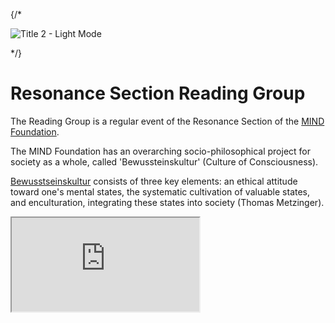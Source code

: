 
{/* <div className="relative pt-12 pb-6">
  <Image
    src="/images/Resonance_Section_Reading_Group_Invitation_Header.png"
    alt="Title 2 - Light Mode"
    width={800}
    height={400}
    priority
    className="w-full"
  />
</div> */}

# Resonance Section Reading Group

The Reading Group is a regular event of the Resonance Section of the [MIND Foundation](https://www.mind-foundation.org/). 

The MIND Foundation has an overarching socio-philosophical project for society as a whole, called 'Bewussteinskultur' (Culture of Consciousness). 

[Bewusstseinskultur](https://www.mind-foundation.org/blog/bewusstseinskultur) consists of three key elements: an ethical attitude toward one's mental states, the systematic cultivation of valuable states, and enculturation, integrating these states into society (Thomas Metzinger).

<div className="relative w-full aspect-video mt-8 mb-8">
  <iframe
    className="absolute top-0 left-0 w-full h-full"
    src="https://www.youtube.com/embed/vm0ObZ_9gB8"
    title="Bewusstseinskultur Video"
    allow="accelerometer; autoplay; clipboard-write; encrypted-media; gyroscope; picture-in-picture"
    allowFullScreen
  />
</div>

The Resonance Section can be understood as a mix of a think tank, hackerspace, and connection hub of Bewusstseinskultur. Using 'Resonance' (Hartmut Rosa) as the umbrella term and underlying principle of meaningful interactions of people with one another and the world, we explore theories, evidence, and practices that help scale the human soul's flourishing.

We are currently reading:
<Link
  href="https://www.plurality.net"
  target="_blank"
>
<Image
  className='mx-auto block py-10'
  src="/images/plurality-book-cover.jpg"
  alt="Title 2"
  width={400}
  height={200}
  style={{ backgroundColor: 'transparent' }}
/></Link>


One of our core ideas is that 'Plurality' can be considered a form of 'Systemic Resonance'. The pristine and good are often found in the realm *between* interconnected, complementary dual principles, such as Logos and Eros, Chaos and Order, or Yin and Yang.

Bewusstseinskultur and Plurality may have a similar relationship. Bewusstseinskultur mainly focuses on sharing individual phenomenal subjective experience. Plurality mainly focuses on the structure of collaboration systems that, in turn, are composed of individual elements and their interactions.

Accordingly, the individual and systemic are interdependent, offering a rich potential to learn from and resonate with each other.

The philosophy and practices of the Plurality movement offer possibilities to scale a Bewusstseinskultur. In turn, the Bewusstseinskultur offers practices to foster the cultivation of benevolence (e.g., the principle of charity) among actors of Plurality.

In line with these ideas, this reading group could also be called a holistic hackerspace – where Resonance bridges Bewusstseinskultur and Plurality.

When reading the book, we will use existing Plurality tools and ideas to brainstorm and develop new ones to improve the group as a resonance space and create tools for others.

<div align="center">
## [SIGN UP HERE](https://form.jotform.com/250294604160349)
</div>